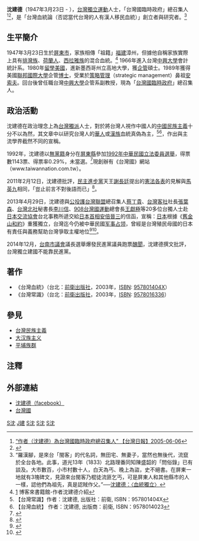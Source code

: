 '''沈建德'''（1947年3月23日 - ），[[台灣獨立運動|台灣獨立運動]]人士，「台灣國臨時政府」總召集人<ref>[http://twfirst.no-ip.org/taiwan/tw%2020050606.htm “作者（沈建德）為台灣國臨時政府總召集人” 【台灣日報】2005-06-06]{{dead link|date=2018年3月 |bot=InternetArchiveBot |fix-attempted=yes }}</ref><ref>{{Cite web |url=http://www.stnn.cc/hk_taiwan/200903/t20090320_1000263.html |title=独派：陈水扁答应任“台湾国临时政府主席” 【星岛环球网】2009-03-20 |access-date=2009-11-21 |archive-url=https://web.archive.org/web/20090620043822/http://www.stnn.cc/hk_taiwan/200903/t20090320_1000263.html |archive-date=2009-06-20 |dead-url=yes }}</ref>，是「台灣血統論（否認當代台灣的人有漢人移民血統）」創立者與研究者。<ref>“羅漢腳，是來台「閩客」的代名詞，無田宅、無妻子，當然也無後代，流竄於全台各地。此事，道光13年（1833）北路理番同知陳盛韶的「問俗錄」已有談及。大市數百，小市村數十人，白天為丐、晚上為盜，史不絕書。在屏東一地就有3塊碑文，見證來台閩客乃棍徒流匪乞丐，可是屏東人和其他縣市的人一樣，認他們為祖先，真是認賊作父。”──[http://www.taiwannation.com.tw/topic015.htm 沈建德：〈血統獨立〉]</ref>

==生平簡介==
1947年3月23日生於[[屏東市|屏東市]]，家族相傳「祖籍」[[福建|福建]]漳州，但據他自稱家族實際上具有[[排灣族|排灣族]]、[[荷蘭人|荷蘭人]]、[[西拉雅族|西拉雅族]]的混合血統。<ref>[http://www.books.com.tw/exep/prod/booksfile.php?item=0010233134] {{Wayback|url=http://www.books.com.tw/exep/prod/booksfile.php?item=0010233134 |date=20120603211320 }}博客來書籍館-作者沈建德介紹</ref>
1966年進入台灣[[中興大學|中興大學]]會計統計系。1980年[[留學|留學]][[美國|美國]]，進新墨西哥州立高地大學，獲[[企管|企管]]碩士。1989年獲得美國[[聯邦國際大學|聯邦國際大學]]企管[[博士|博士]]，受業於[[策略管理|策略管理]]（strategic management）鼻祖[[伊戈爾·安索夫|安索夫]]。回台後曾任職台灣[[中興大學|中興大學]]企管系副教授，現為「[[台灣國臨時政府|台灣國臨時政府]]」總召集人。

==政治活動==
沈建德在政治理念上為[[台灣|台灣]][[獨派|獨派]]人士，對於將台灣人視作中國人的[[中國民族主義|中國民族主義]]十分不以為然，其文章中以研究台灣人的[[華人|華人]]或[[漢族|漢族]]血統真偽為主，<ref>【台灣常識】作者：沈建德, 出版社：前衛, ISBN：957801404X</ref><ref>【台灣血統】 作者：沈建德, 出版商：前衛, ISBN：9578014023</ref>，作出與主流學界截然不同的宣稱。

1992年，沈建德以[[無黨籍|無黨籍]]身分在[[屏東縣|屏東縣]]參加[[1992年中華民國立法委員選舉|1992年中華民國立法委員選舉]]，得票數1143票、得票率0.29%，未當選。<ref>{{Cite web |url=http://vote.nccu.edu.tw/cec/vote3.asp?pass1=B1992A0000000000aaa |title=第02屆立法委員選舉-區域候選人得票概況 |access-date=2014-02-22 |archive-url=https://web.archive.org/web/20140225172133/http://vote.nccu.edu.tw/cec/vote3.asp?pass1=B1992A0000000000aaa |archive-date=2014-02-25 |dead-url=yes }}</ref>現創辦有《台灣國》網站（www.taiwannation.com.tw）。

2011年2月12日，沈建德批評，[[民主進步黨|民主進步黨]]天王[[謝長廷|謝長廷]]提出的[[憲法各表|憲法各表]]的見解與[[馬英九|馬英九]]相同，「豈止前言不對後語而已」<ref>{{Cite web|url=http://talk.ltn.com.tw/article/paper/467451|author=沈建德|title=還在憲法各表！|publisher=自由時報|date=2011-02-12|accessdate=2016-12-18}}</ref>。

2013年4月29日，沈建德與[[公投護台灣聯盟|公投護台灣聯盟]]總召集人[[蔡丁貴|蔡丁貴]]、[[台灣客社|台灣客社]]社長[[張葉森|張葉森]]、[[台灣北社|台灣北社]]秘書長[[李川信|李川信]]、[[908台灣國運動|908台灣國運動]]總會長[[王獻極|王獻極]]等20多位台獨人士赴[[日本交流協會|日本交流協會]]台北事務所遞交給[[日本首相|日本首相]][[安倍晉三|安倍晉三]]的信函，宣稱：[[日本|日本]]根據《[[舊金山和約|舊金山和約]]》重獲獨立，台灣迄今仍被中華民國[[军事占领|军事占领]]，曾經是台灣殖民母國的日本有責任與義務幫助台灣爭取主權地位<ref>{{Cite web|url=http://hk.crntt.com/doc/1025/2/0/1/102520190.html|author=鄒麗泳|title=獨派稱日本是殖民母國 有責任助台“建國”|publisher=中國評論新聞網|date=2013-04-29|accessdate=2014-02-22|archive-url=https://web.archive.org/web/20140227094143/http://hk.crntt.com/doc/1025/2/0/1/102520190.html|archive-date=2014-02-27|dead-url=yes}}</ref><ref>{{Cite web|url=http://www.libertytimes.com.tw/2013/new/apr/30/today-p8.htm|author=陳慧萍|title=獨派團體 要求日助台恢復主權|publisher=自由時報|date=2013-04-30|accessdate=2014-02-22|deadurl=yes|archiveurl=https://web.archive.org/web/20130703110634/http://www.libertytimes.com.tw/2013/new/apr/30/today-p8.htm|archivedate=2013-07-03}}</ref>。

2014年12月，[[台南市議會|台南市議會]]議長選舉爆發民進黨議員跑票[[醜聞|醜聞]]，沈建德撰文批評，台灣獨立建國不能靠民進黨。

==著作==
*《台灣血統》（台北：[[前衛出版社|前衛出版社]]，2003年，[[ISBN|ISBN]]: [[Special:網路書源/957801404X|957801404X]]）
*《台灣常識》（台北：[[前衛出版社|前衛出版社]]，2003年，[[ISBN|ISBN]]: [[Special:網路書源/9578016336|9578016336]]）

==參見==
*[[台灣民族主義|台灣民族主義]]
*[[大汉族主义|大汉族主义]]
*[[平埔族群|平埔族群]]

==注釋==
{{reflist}}

==外部連結==
*[https://www.facebook.com/TPGOF 沈建德（facebook）]
*[http://www.taiwannation.com.tw 台灣國]

[[Category:屏東縣人|S沈]]
[[Category:沈姓|J建]]
[[Category:臺灣獨立運動者|S沈]]
[[Category:國立中興大學教授|S沈]]
[[Category:台灣反共主義者|S沈]]